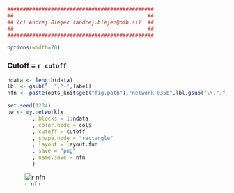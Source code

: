 ```r
###############################################
##                                           ##
## (c) Andrej Blejec (andrej.blejec@nib.si)  ##
##                                           ##
###############################################
```
```r
options(width=70)
```
### Cutoff = `r cutoff`


```r
ndata <- length(data)
lbl <- gsub(", ","-",label)
nfn <- paste(opts_knit$get("fig.path"),"network-035b",lbl,gsub("\\.","_",as.character(cutoff)),sep="-")
```

```r
set.seed(1234)
nw <- my.network(x
        , blocks = 1:ndata
        , color.node = cols
        , cutoff = cutoff
        , shape.node = "rectangle"
        , layout = layout.fun
        , save = "png"
        , name.save = nfn
        )
```

![`r nfn`](`r  paste0(nfn,".png")`)

